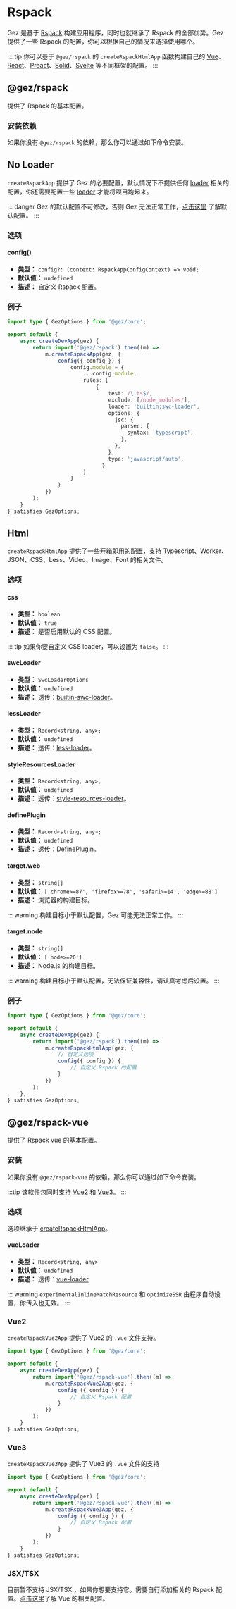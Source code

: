 
# Rspack
Gez 是基于 [Rspack](https://rspack.dev/) 构建应用程序，同时也就继承了 Rspack 的全部优势。Gez 提供了一些 Rspack 的配置，你可以根据自己的情况来选择使用哪个。

::: tip
你可以基于  `@gez/rspack` 的 `createRspackHtmlApp` 函数构建自己的 [Vue](../framework/vue.mdx)、[React](../framework/react.mdx)、[Preact](../framework/preact.mdx)、[Solid](../framework/solid.mdx)、[Svelte](../framework/solid.mdx) 等不同框架的配置。
:::

## @gez/rspack

提供了 Rspack 的基本配置。

### 安装依赖
如果你没有 `@gez/rspack` 的依赖，那么你可以通过如下命令安装。
<PackageManagerTabs command="install @gez/rspack -D" />

## No Loader
`createRspackApp` 提供了 Gez 的必要配置，默认情况下不提供任何 [loader](https://rspack.dev/guide/features/loader) 相关的配置，你还需要配置一些 [loader](https://rspack.dev/guide/features/loader) 才能将项目跑起来。

::: danger
Gez 的默认配置不可修改，否则 Gez 无法正常工作，[点击这里](https://github.com/dp-os/gez/blob/master/packages/rspack/src/config.ts) 了解默认配置。
:::

### 选项
#### config() <Badge text="v3.0.0" type="tip" />
- **类型：** `config?: (context: RspackAppConfigContext) => void;`
- **默认值：** `undefined`
- **描述：** 自定义 Rspack 配置。

### 例子
```ts title="src/entry.node.ts"
import type { GezOptions } from '@gez/core';

export default {
    async createDevApp(gez) {
        return import('@gez/rspack').then((m) =>
            m.createRspackApp(gez, {
                config({ config }) {
                    config.module = {
                        ...config.module,
                        rules: [
                            {
                                test: /\.ts$/,
                                exclude: [/node_modules/],
                                loader: 'builtin:swc-loader',
                                options: {
                                  jsc: {
                                    parser: {
                                      syntax: 'typescript',
                                    },
                                  },
                                },
                                type: 'javascript/auto',
                              }
                        ]
                    }
                }
            })
        );
    }
} satisfies GezOptions;

```



## Html
`createRspackHtmlApp` 提供了一些开箱即用的配置，支持 Typescript、Worker、JSON、CSS、Less、Video、Image、Font 的相关文件。

### 选项
#### css <Badge text="v3.0.0" type="tip" />
- **类型：** `boolean`
- **默认值：** `true`
- **描述：** 是否启用默认的 CSS 配置。

::: tip
如果你要自定义 CSS loader，可以设置为 `false`。
:::

#### swcLoader <Badge text="v3.0.0" type="tip" />
- **类型：** `SwcLoaderOptions`
- **默认值：** `undefined`
- **描述：** 透传：[builtin-swc-loader](https://rspack.dev/guide/features/builtin-swc-loader)。
#### lessLoader <Badge text="v3.0.0" type="tip" />
- **类型：** `Record<string, any>;`
- **默认值：** `undefined`
- **描述：** 透传：[less-loader](https://github.com/webpack-contrib/less-loader)。
#### styleResourcesLoader <Badge text="v3.0.0" type="tip" />
- **类型：** `Record<string, any>;`
- **默认值：** `undefined`
- **描述：** 透传：[style-resources-loader](https://github.com/yenshih/style-resources-loader)。
#### definePlugin <Badge text="v3.0.0" type="tip" />
- **类型：** `Record<string, any>;`
- **默认值：** `undefined`
- **描述：** 透传：[DefinePlugin](https://rspack.dev/plugins/webpack/define-plugin)。
#### target.web <Badge text="v3.0.0" type="tip" />
- **类型：** `string[]`
- **默认值：** `['chrome>=87', 'firefox>=78', 'safari>=14', 'edge>=88']`
- **描述：** 浏览器的构建目标。

::: warning
构建目标小于默认配置，Gez 可能无法正常工作。
:::
#### target.node <Badge text="v3.0.0" type="tip" />
- **类型：** `string[]`
- **默认值：** `['node>=20']`
- **描述：** Node.js 的构建目标。

::: warning
构建目标小于默认配置，无法保证兼容性，请认真考虑后设置。
:::

### 例子
```ts title="src/entry.node.ts"
import type { GezOptions } from '@gez/core';

export default {
    async createDevApp(gez) {
        return import('@gez/rspack').then((m) =>
            m.createRspackHtmlApp(gez, {
                // 自定义选项
                config({ config }) {
                    // 自定义 Rspack 的配置
                }
            })
        );
    },
} satisfies GezOptions;

```

## @gez/rspack-vue
提供了 Rspack vue 的基本配置。

### 安装
如果你没有 `@gez/rspack-vue` 的依赖，那么你可以通过如下命令安装。
<PackageManagerTabs command="install @gez/rspack-vue -D" />

:::tip
该软件包同时支持 [Vue2](https://v2.vuejs.org/) 和 [Vue3](https://vuejs.org/)。
:::

### 选项
选项继承于 [createRspackHtmlApp](#html)。
#### vueLoader <Badge text="v3.0.0" type="tip" />
- **类型：** `Record<string, any>`
- **默认值：** `undefined`
- **描述：** 透传：[vue-loader](https://github.com/vuejs/vue-loader)

::: warning
`experimentalInlineMatchResource` 和 `optimizeSSR` 由程序自动设置，你传入也无效。
:::

### Vue2
`createRspackVue2App` 提供了 Vue2 的 `.vue` 文件支持。

```ts title="src/entry.node.ts"
import type { GezOptions } from '@gez/core';

export default {
    async createDevApp(gez) {
        return import('@gez/rspack-vue').then((m) =>
            m.createRspackVue2App(gez, {
                config ({ config }) {
                    // 自定义 Rspack 配置
                }
            })
        );
    }
} satisfies GezOptions;

```

### Vue3
`createRspackVue3App` 提供了 Vue3 的 `.vue` 文件的支持
```ts title="src/entry.node.ts"
import type { GezOptions } from '@gez/core';

export default {
    async createDevApp(gez) {
        return import('@gez/rspack-vue').then((m) =>
            m.createRspackVue3App(gez, {
                config ({ config }) {
                    // 自定义 Rspack 配置
                }
            })
        );
    }
} satisfies GezOptions;

```

### JSX/TSX
目前暂不支持 JSX/TSX ，如果你想要支持它。需要自行添加相关的 Rspack 配置。[点击这里](https://rspack.dev/guide/tech/vue)了解 Vue 的相关配置。